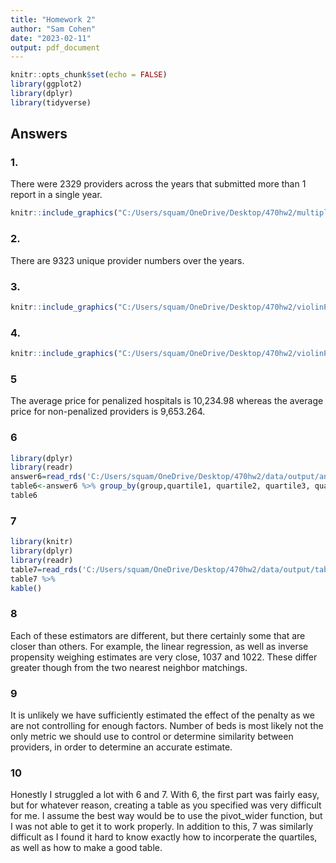 ```yaml
---
title: "Homework 2"
author: "Sam Cohen"
date: "2023-02-11"
output: pdf_document
---
```


```r
knitr::opts_chunk$set(echo = FALSE)
library(ggplot2)
library(dplyr)
library(tidyverse)


```

## Answers
### 1. 
There were 2329 providers across the years that submitted more than 1 report in a single year.
```r
knitr::include_graphics("C:/Users/squam/OneDrive/Desktop/470hw2/multipleReports.png")
```

### 2. 

There are 9323 unique provider numbers over the years.

### 3.

```r
knitr::include_graphics("C:/Users/squam/OneDrive/Desktop/470hw2/violinPlot.png")
```

### 4. 

```r
knitr::include_graphics("C:/Users/squam/OneDrive/Desktop/470hw2/violinPlotPrices.png")
```

### 5

The average price for penalized hospitals is 10,234.98 whereas the average price for non-penalized providers is 9,653.264.

### 6

```r
library(dplyr)
library(readr)
answer6=read_rds('C:/Users/squam/OneDrive/Desktop/470hw2/data/output/answer6.rds')
table6<-answer6 %>% group_by(group,quartile1, quartile2, quartile3, quartile4) %>% summarize(price_mean=mean(price,na.rm=TRUE))
table6
```


### 7

```r
library(knitr)
library(dplyr)
library(readr)
table7=read_rds('C:/Users/squam/OneDrive/Desktop/470hw2/data/output/table7.rds')
table7 %>%
kable() 
```

### 8 

Each of these estimators are different, but there certainly some that are closer than others. For example, the linear regression, as well as inverse propensity weighing estimates are very close, 1037 and 1022. These differ greater though from the two nearest neighbor matchings.

### 9 

It is unlikely we have sufficiently estimated the effect of the penalty as we are not controlling for enough factors. Number of beds is most likely not the only metric we should use to control or determine similarity between providers, in order to determine an accurate estimate.

### 10 

Honestly I struggled a lot with 6 and 7. With 6, the first part was fairly easy, but for whatever reason, creating a table as you specified was very difficult for me. I assume the best way would be to use the pivot_wider function, but I was not able to get it to work properly. In addition to this, 7 was similarly difficult as I found it hard to know exactly how to incorperate the quartiles, as well as how to make a good table.

